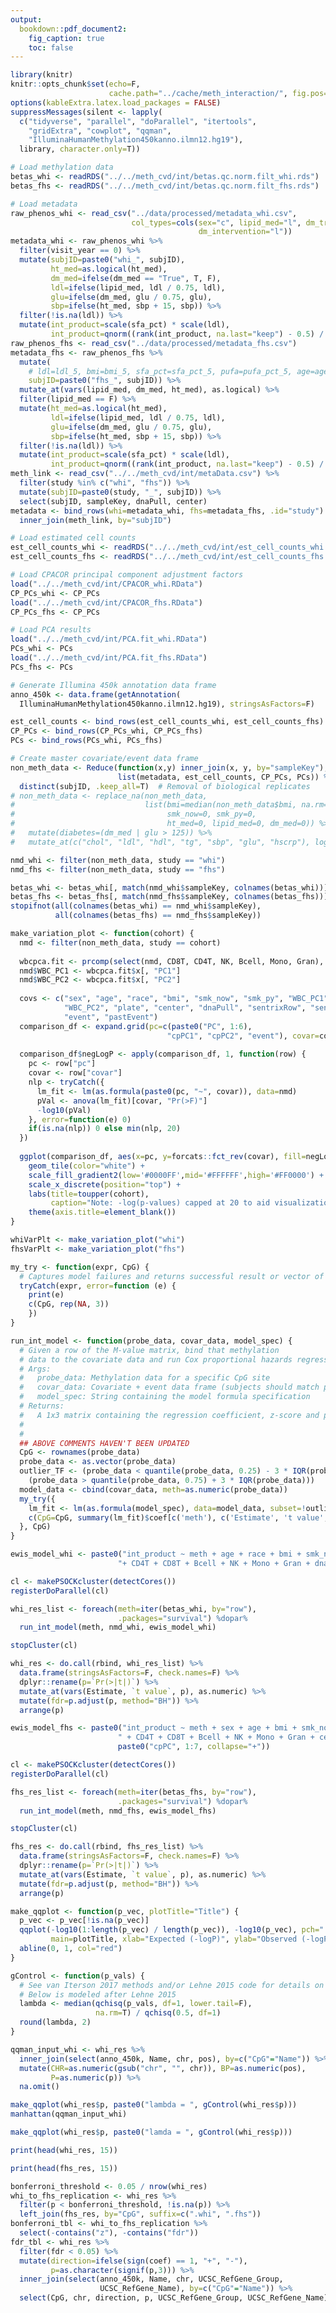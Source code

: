 ```yaml
---
output:
  bookdown::pdf_document2:
    fig_caption: true
    toc: false
---
```


```r
library(knitr)
knitr::opts_chunk$set(echo=F, 
                      cache.path="../cache/meth_interaction/", fig.pos="h")
options(kableExtra.latex.load_packages = FALSE)
suppressMessages(silent <- lapply(
  c("tidyverse", "parallel", "doParallel", "itertools",
    "gridExtra", "cowplot", "qqman",
    "IlluminaHumanMethylation450kanno.ilmn12.hg19"), 
  library, character.only=T))
```

```r
# Load methylation data
betas_whi <- readRDS("../../meth_cvd/int/betas.qc.norm.filt_whi.rds")
betas_fhs <- readRDS("../../meth_cvd/int/betas.qc.norm.filt_fhs.rds")

# Load metadata
raw_phenos_whi <- read_csv("../data/processed/metadata_whi.csv", 
                           col_types=cols(sex="c", lipid_med="l", dm_trial="l",
                                          dm_intervention="l"))
metadata_whi <- raw_phenos_whi %>%
  filter(visit_year == 0) %>%
  mutate(subjID=paste0("whi_", subjID),
         ht_med=as.logical(ht_med),
         dm_med=ifelse(dm_med == "True", T, F),
         ldl=ifelse(lipid_med, ldl / 0.75, ldl),
         glu=ifelse(dm_med, glu / 0.75, glu),
         sbp=ifelse(ht_med, sbp + 15, sbp)) %>%
  filter(!is.na(ldl)) %>%
  mutate(int_product=scale(sfa_pct) * scale(ldl),
         int_product=qnorm((rank(int_product, na.last="keep") - 0.5) / sum(!is.na(int_product))))
raw_phenos_fhs <- read_csv("../data/processed/metadata_fhs.csv")
metadata_fhs <- raw_phenos_fhs %>%
  mutate(
    # ldl=ldl_5, bmi=bmi_5, sfa_pct=sfa_pct_5, pufa=pufa_pct_5, age=age_5,
    subjID=paste0("fhs_", subjID)) %>%
  mutate_at(vars(lipid_med, dm_med, ht_med), as.logical) %>%
  filter(lipid_med == F) %>%
  mutate(ht_med=as.logical(ht_med),
         ldl=ifelse(lipid_med, ldl / 0.75, ldl),
         glu=ifelse(dm_med, glu / 0.75, glu),
         sbp=ifelse(ht_med, sbp + 15, sbp)) %>%
  filter(!is.na(ldl)) %>%
  mutate(int_product=scale(sfa_pct) * scale(ldl),
         int_product=qnorm((rank(int_product, na.last="keep") - 0.5) / sum(!is.na(int_product))))
meth_link <- read_csv("../../meth_cvd/int/metaData.csv") %>%
  filter(study %in% c("whi", "fhs")) %>%
  mutate(subjID=paste0(study, "_", subjID)) %>%
  select(subjID, sampleKey, dnaPull, center)
metadata <- bind_rows(whi=metadata_whi, fhs=metadata_fhs, .id="study") %>%
  inner_join(meth_link, by="subjID")

# Load estimated cell counts
est_cell_counts_whi <- readRDS("../../meth_cvd/int/est_cell_counts_whi.rds")
est_cell_counts_fhs <- readRDS("../../meth_cvd/int/est_cell_counts_fhs.rds")

# Load CPACOR principal component adjustment factors
load("../../meth_cvd/int/CPACOR_whi.RData")
CP_PCs_whi <- CP_PCs
load("../../meth_cvd/int/CPACOR_fhs.RData")
CP_PCs_fhs <- CP_PCs

# Load PCA results
load("../../meth_cvd/int/PCA.fit_whi.RData")
PCs_whi <- PCs
load("../../meth_cvd/int/PCA.fit_fhs.RData")
PCs_fhs <- PCs

# Generate Illumina 450k annotation data frame
anno_450k <- data.frame(getAnnotation(
  IlluminaHumanMethylation450kanno.ilmn12.hg19), stringsAsFactors=F)
```

```r
est_cell_counts <- bind_rows(est_cell_counts_whi, est_cell_counts_fhs)
CP_PCs <- bind_rows(CP_PCs_whi, CP_PCs_fhs)
PCs <- bind_rows(PCs_whi, PCs_fhs)

# Create master covariate/event data frame
non_meth_data <- Reduce(function(x,y) inner_join(x, y, by="sampleKey"),
                        list(metadata, est_cell_counts, CP_PCs, PCs)) %>%
  distinct(subjID, .keep_all=T)  # Removal of biological replicates
# non_meth_data <- replace_na(non_meth_data, 
#                             list(bmi=median(non_meth_data$bmi, na.rm=T),
#                                  smk_now=0, smk_py=0, 
#                                  ht_med=0, lipid_med=0, dm_med=0)) %>%
#   mutate(diabetes=(dm_med | glu > 125)) %>%
#   mutate_at(c("chol", "ldl", "hdl", "tg", "sbp", "glu", "hscrp"), log10)

nmd_whi <- filter(non_meth_data, study == "whi")
nmd_fhs <- filter(non_meth_data, study == "fhs")

betas_whi <- betas_whi[, match(nmd_whi$sampleKey, colnames(betas_whi))]
betas_fhs <- betas_fhs[, match(nmd_fhs$sampleKey, colnames(betas_fhs))]
stopifnot(all(colnames(betas_whi) == nmd_whi$sampleKey),
          all(colnames(betas_fhs) == nmd_fhs$sampleKey))
```

```r
make_variation_plot <- function(cohort) {
  nmd <- filter(non_meth_data, study == cohort)
  
  wbcpca.fit <- prcomp(select(nmd, CD8T, CD4T, NK, Bcell, Mono, Gran), scale.=T)
  nmd$WBC_PC1 <- wbcpca.fit$x[, "PC1"]
  nmd$WBC_PC2 <- wbcpca.fit$x[, "PC2"]
  
  covs <- c("sex", "age", "race", "bmi", "smk_now", "smk_py", "WBC_PC1", 
            "WBC_PC2", "plate", "center", "dnaPull", "sentrixRow", "sentrixCol", 
            "event", "pastEvent")
  comparison_df <- expand.grid(pc=c(paste0("PC", 1:6), 
                                   "cpPC1", "cpPC2", "event"), covar=covs)
  
  comparison_df$negLogP <- apply(comparison_df, 1, function(row) {
    pc <- row["pc"]
    covar <- row["covar"]
    nlp <- tryCatch({
      lm_fit <- lm(as.formula(paste0(pc, "~", covar)), data=nmd)
      pVal <- anova(lm_fit)[covar, "Pr(>F)"]
      -log10(pVal)
    }, error=function(e) 0)
    if(is.na(nlp)) 0 else min(nlp, 20)
  })
  
  ggplot(comparison_df, aes(x=pc, y=forcats::fct_rev(covar), fill=negLogP)) +
    geom_tile(color="white") +
    scale_fill_gradient2(low='#0000FF',mid='#FFFFFF',high='#FF0000') +
    scale_x_discrete(position="top") +
    labs(title=toupper(cohort),
         caption="Note: -log(p-values) capped at 20 to aid visualization.") +
    theme(axis.title=element_blank())
}

whiVarPlt <- make_variation_plot("whi")
fhsVarPlt <- make_variation_plot("fhs")
```

```r
my_try <- function(expr, CpG) {
  # Captures model failures and returns successful result or vector of NAs
  tryCatch(expr, error=function (e) {
    print(e)
    c(CpG, rep(NA, 3))
    })
}

run_int_model <- function(probe_data, covar_data, model_spec) {
  # Given a row of the M-value matrix, bind that methylation
  # data to the covariate data and run Cox proportional hazards regression
  # Args:
  #   probe_data: Methylation data for a specific CpG site
  #   covar_data: Covariate + event data frame (subjects should match probe_data)
  #   model_spec: String containing the model formula specification
  # Returns:
  #   A 1x3 matrix containing the regression coefficient, z-score and p-value 
  # 
  # 
  ## ABOVE COMMENTS HAVEN'T BEEN UPDATED
  CpG <- rownames(probe_data)
  probe_data <- as.vector(probe_data)
  outlier_TF <- (probe_data < quantile(probe_data, 0.25) - 3 * IQR(probe_data) | 
    (probe_data > quantile(probe_data, 0.75) + 3 * IQR(probe_data)))
  model_data <- cbind(covar_data, meth=as.numeric(probe_data))
  my_try({
    lm_fit <- lm(as.formula(model_spec), data=model_data, subset=!outlier_TF)
    c(CpG=CpG, summary(lm_fit)$coef[c('meth'), c('Estimate', 't value', 'Pr(>|t|)')])
  }, CpG)
}
```

```r
ewis_model_whi <- paste0("int_product ~ meth + age + race + bmi + smk_now ",
                        "+ CD4T + CD8T + Bcell + NK + Mono + Gran + dnaPull")

cl <- makePSOCKcluster(detectCores())
registerDoParallel(cl)

whi_res_list <- foreach(meth=iter(betas_whi, by="row"), 
                        .packages="survival") %dopar%
  run_int_model(meth, nmd_whi, ewis_model_whi)

stopCluster(cl)

whi_res <- do.call(rbind, whi_res_list) %>%
  data.frame(stringsAsFactors=F, check.names=F) %>%
  dplyr::rename(p=`Pr(>|t|)`) %>%
  mutate_at(vars(Estimate, `t value`, p), as.numeric) %>%
  mutate(fdr=p.adjust(p, method="BH")) %>%
  arrange(p)
```

```r
ewis_model_fhs <- paste0("int_product ~ meth + sex + age + bmi + smk_now", 
                        " + CD4T + CD8T + Bcell + NK + Mono + Gran + center + ",
                        paste0("cpPC", 1:7, collapse="+"))

cl <- makePSOCKcluster(detectCores())
registerDoParallel(cl)

fhs_res_list <- foreach(meth=iter(betas_fhs, by="row"), 
                        .packages="survival") %dopar%
  run_int_model(meth, nmd_fhs, ewis_model_fhs)

stopCluster(cl)

fhs_res <- do.call(rbind, fhs_res_list) %>%
  data.frame(stringsAsFactors=F, check.names=F) %>%
  dplyr::rename(p=`Pr(>|t|)`) %>%
  mutate_at(vars(Estimate, `t value`, p), as.numeric) %>%
  mutate(fdr=p.adjust(p, method="BH")) %>%
  arrange(p)
```

```r
make_qqplot <- function(p_vec, plotTitle="Title") {
  p_vec <- p_vec[!is.na(p_vec)]
  qqplot(-log10(1:length(p_vec) / length(p_vec)), -log10(p_vec), pch=".", 
         main=plotTitle, xlab="Expected (-logP)", ylab="Observed (-logP)")
  abline(0, 1, col="red")
}

gControl <- function(p_vals) {
  # See van Iterson 2017 methods and/or Lehne 2015 code for details on genomic control for EWAS
  # Below is modeled after Lehne 2015
  lambda <- median(qchisq(p_vals, df=1, lower.tail=F), 
                   na.rm=T) / qchisq(0.5, df=1)
  round(lambda, 2)
}
```

```r
qqman_input_whi <- whi_res %>%
  inner_join(select(anno_450k, Name, chr, pos), by=c("CpG"="Name")) %>%
  mutate(CHR=as.numeric(gsub("chr", "", chr)), BP=as.numeric(pos), 
         P=as.numeric(p)) %>%
  na.omit()

make_qqplot(whi_res$p, paste0("lambda = ", gControl(whi_res$p)))
manhattan(qqman_input_whi)
```

```r
make_qqplot(whi_res$p, paste0("lamda = ", gControl(whi_res$p)))
```

```r
print(head(whi_res, 15))

print(head(fhs_res, 15))
```

```r
bonferroni_threshold <- 0.05 / nrow(whi_res)
whi_to_fhs_replication <- whi_res %>%
  filter(p < bonferroni_threshold, !is.na(p)) %>%
  left_join(fhs_res, by="CpG", suffix=c(".whi", ".fhs"))
bonferroni_tbl <- whi_to_fhs_replication %>%
  select(-contains("z"), -contains("fdr"))
fdr_tbl <- whi_res %>%
  filter(fdr < 0.05) %>%
  mutate(direction=ifelse(sign(coef) == 1, "+", "-"),
         p=as.character(signif(p,3))) %>%
  inner_join(select(anno_450k, Name, chr, UCSC_RefGene_Group, 
                    UCSC_RefGene_Name), by=c("CpG"="Name")) %>%
  select(CpG, chr, direction, p, UCSC_RefGene_Group, UCSC_RefGene_Name)
```
